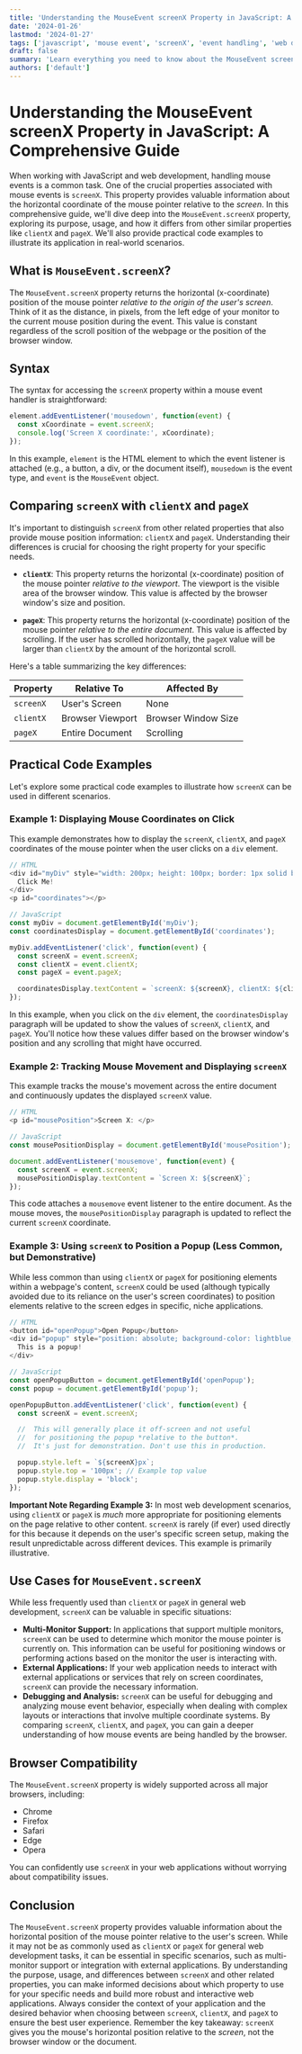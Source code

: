 ```yaml
---
title: 'Understanding the MouseEvent screenX Property in JavaScript: A Comprehensive Guide'
date: '2024-01-26'
lastmod: '2024-01-27'
tags: ['javascript', 'mouse event', 'screenX', 'event handling', 'web development', 'browser events', 'clientX', 'pageX']
draft: false
summary: 'Learn everything you need to know about the MouseEvent screenX property in JavaScript, including its purpose, usage, and how it differs from other related properties like clientX and pageX. Includes practical code examples.'
authors: ['default']
---
```


# Understanding the MouseEvent screenX Property in JavaScript: A Comprehensive Guide

When working with JavaScript and web development, handling mouse events is a common task.  One of the crucial properties associated with mouse events is `screenX`. This property provides valuable information about the horizontal coordinate of the mouse pointer relative to the *screen*. In this comprehensive guide, we'll dive deep into the `MouseEvent.screenX` property, exploring its purpose, usage, and how it differs from other similar properties like `clientX` and `pageX`. We'll also provide practical code examples to illustrate its application in real-world scenarios.

## What is `MouseEvent.screenX`?

The `MouseEvent.screenX` property returns the horizontal (x-coordinate) position of the mouse pointer *relative to the origin of the user's screen*.  Think of it as the distance, in pixels, from the left edge of your monitor to the current mouse position during the event. This value is constant regardless of the scroll position of the webpage or the position of the browser window.

## Syntax

The syntax for accessing the `screenX` property within a mouse event handler is straightforward:

```javascript
element.addEventListener('mousedown', function(event) {
  const xCoordinate = event.screenX;
  console.log('Screen X coordinate:', xCoordinate);
});
```

In this example, `element` is the HTML element to which the event listener is attached (e.g., a button, a div, or the document itself), `mousedown` is the event type, and `event` is the `MouseEvent` object.

## Comparing `screenX` with `clientX` and `pageX`

It's important to distinguish `screenX` from other related properties that also provide mouse position information: `clientX` and `pageX`.  Understanding their differences is crucial for choosing the right property for your specific needs.

*   **`clientX`**: This property returns the horizontal (x-coordinate) position of the mouse pointer *relative to the viewport*. The viewport is the visible area of the browser window.  This value is affected by the browser window's size and position.

*   **`pageX`**: This property returns the horizontal (x-coordinate) position of the mouse pointer *relative to the entire document*.  This value is affected by scrolling. If the user has scrolled horizontally, the `pageX` value will be larger than `clientX` by the amount of the horizontal scroll.

Here's a table summarizing the key differences:

| Property | Relative To         | Affected By        |
| -------- | --------------------- | ------------------- |
| `screenX`| User's Screen      | None                 |
| `clientX`| Browser Viewport     | Browser Window Size |
| `pageX`  | Entire Document      | Scrolling           |

## Practical Code Examples

Let's explore some practical code examples to illustrate how `screenX` can be used in different scenarios.

### Example 1: Displaying Mouse Coordinates on Click

This example demonstrates how to display the `screenX`, `clientX`, and `pageX` coordinates of the mouse pointer when the user clicks on a `div` element.

```javascript
// HTML
<div id="myDiv" style="width: 200px; height: 100px; border: 1px solid black;">
  Click Me!
</div>
<p id="coordinates"></p>

// JavaScript
const myDiv = document.getElementById('myDiv');
const coordinatesDisplay = document.getElementById('coordinates');

myDiv.addEventListener('click', function(event) {
  const screenX = event.screenX;
  const clientX = event.clientX;
  const pageX = event.pageX;

  coordinatesDisplay.textContent = `screenX: ${screenX}, clientX: ${clientX}, pageX: ${pageX}`;
});
```

In this example, when you click on the `div` element, the `coordinatesDisplay` paragraph will be updated to show the values of `screenX`, `clientX`, and `pageX`. You'll notice how these values differ based on the browser window's position and any scrolling that might have occurred.

### Example 2:  Tracking Mouse Movement and Displaying `screenX`

This example tracks the mouse's movement across the entire document and continuously updates the displayed `screenX` value.

```javascript
// HTML
<p id="mousePosition">Screen X: </p>

// JavaScript
const mousePositionDisplay = document.getElementById('mousePosition');

document.addEventListener('mousemove', function(event) {
  const screenX = event.screenX;
  mousePositionDisplay.textContent = `Screen X: ${screenX}`;
});
```

This code attaches a `mousemove` event listener to the entire document. As the mouse moves, the `mousePositionDisplay` paragraph is updated to reflect the current `screenX` coordinate.

### Example 3:  Using `screenX` to Position a Popup (Less Common, but Demonstrative)

While less common than using `clientX` or `pageX` for positioning elements within a webpage's content, `screenX` could be used (although typically avoided due to its reliance on the user's screen coordinates) to position elements relative to the screen edges in specific, niche applications.

```javascript
// HTML
<button id="openPopup">Open Popup</button>
<div id="popup" style="position: absolute; background-color: lightblue; border: 1px solid black; padding: 10px; display: none;">
  This is a popup!
</div>

// JavaScript
const openPopupButton = document.getElementById('openPopup');
const popup = document.getElementById('popup');

openPopupButton.addEventListener('click', function(event) {
  const screenX = event.screenX;

  //  This will generally place it off-screen and not useful
  //  for positioning the popup *relative to the button*.
  //  It's just for demonstration. Don't use this in production.

  popup.style.left = `${screenX}px`;
  popup.style.top = '100px'; // Example top value
  popup.style.display = 'block';
});

```

**Important Note Regarding Example 3:** In most web development scenarios, using `clientX` or `pageX` is *much* more appropriate for positioning elements on the page relative to other content.  `screenX` is rarely (if ever) used directly for this because it depends on the user's specific screen setup, making the result unpredictable across different devices. This example is primarily illustrative.

## Use Cases for `MouseEvent.screenX`

While less frequently used than `clientX` or `pageX` in general web development, `screenX` can be valuable in specific situations:

*   **Multi-Monitor Support:**  In applications that support multiple monitors, `screenX` can be used to determine which monitor the mouse pointer is currently on.  This information can be useful for positioning windows or performing actions based on the monitor the user is interacting with.
*   **External Applications:** If your web application needs to interact with external applications or services that rely on screen coordinates, `screenX` can provide the necessary information.
*   **Debugging and Analysis:**  `screenX` can be useful for debugging and analyzing mouse event behavior, especially when dealing with complex layouts or interactions that involve multiple coordinate systems.  By comparing `screenX`, `clientX`, and `pageX`, you can gain a deeper understanding of how mouse events are being handled by the browser.

## Browser Compatibility

The `MouseEvent.screenX` property is widely supported across all major browsers, including:

*   Chrome
*   Firefox
*   Safari
*   Edge
*   Opera

You can confidently use `screenX` in your web applications without worrying about compatibility issues.

## Conclusion

The `MouseEvent.screenX` property provides valuable information about the horizontal position of the mouse pointer relative to the user's screen.  While it may not be as commonly used as `clientX` or `pageX` for general web development tasks, it can be essential in specific scenarios, such as multi-monitor support or integration with external applications. By understanding the purpose, usage, and differences between `screenX` and other related properties, you can make informed decisions about which property to use for your specific needs and build more robust and interactive web applications.  Always consider the context of your application and the desired behavior when choosing between `screenX`, `clientX`, and `pageX` to ensure the best user experience. Remember the key takeaway: `screenX` gives you the mouse's horizontal position relative to the *screen*, not the browser window or the document.